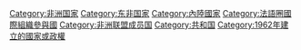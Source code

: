 {{Catnav|頁面分類|地理|国家|非洲国家}}

{{catmore}}
{{Commonscat|Burundi}}

{{DEFAULTSORT:Burundi}}
[[Category:非洲国家|Category:非洲国家]]
[[Category:东非国家|Category:东非国家]]
[[Category:內陸國家|Category:內陸國家]]
[[Category:法語圈國際組織參與國|Category:法語圈國際組織參與國]]
[[Category:非洲联盟成员国|Category:非洲联盟成员国]]
[[Category:共和国|Category:共和国]]
[[Category:1962年建立的國家或政權|Category:1962年建立的國家或政權]]